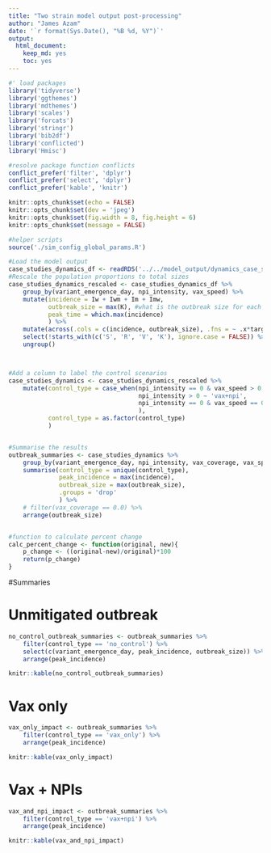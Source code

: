 ```yaml
---
title: "Two strain model output post-processing"
author: "James Azam"
date: '`r format(Sys.Date(), "%B %d, %Y")`'
output:
  html_document:
    keep_md: yes
    toc: yes
---
```


```r
#' load packages
library('tidyverse')
library('ggthemes')
library('mdthemes')
library('scales')
library('forcats')
library('stringr')
library('bib2df')
library('conflicted')
library('Hmisc')

#resolve package function conflicts
conflict_prefer('filter', 'dplyr')
conflict_prefer('select', 'dplyr')
conflict_prefer('kable', 'knitr')
```


```r
knitr::opts_chunk$set(echo = FALSE)
knitr::opts_chunk$set(dev = 'jpeg')
knitr::opts_chunk$set(fig.width = 8, fig.height = 6)
knitr::opts_chunk$set(message = FALSE)
```

```r

#helper scripts
source('./sim_config_global_params.R')

#Load the model output
case_studies_dynamics_df <- readRDS('../../model_output/dynamics_case_studies_controlled_vs_uncontrolled.rds')
#Rescale the population proportions to total sizes
case_studies_dynamics_rescaled <- case_studies_dynamics_df %>%
    group_by(variant_emergence_day, npi_intensity, vax_speed) %>% 
    mutate(incidence = Iw + Iwm + Im + Imw, 
           outbreak_size = max(K), #what is the outbreak size for each emergence day and when does it occur
           peak_time = which.max(incidence)
           ) %>% 
    mutate(across(.cols = c(incidence, outbreak_size), .fns = ~ .x*target_pop)) %>%  
    select(!starts_with(c('S', 'R', 'V', 'K'), ignore.case = FALSE)) %>% 
    ungroup()



#Add a column to label the control scenarios
case_studies_dynamics <- case_studies_dynamics_rescaled %>% 
    mutate(control_type = case_when(npi_intensity == 0 & vax_speed > 0 ~ 'vax_only', 
                                    npi_intensity > 0 ~ 'vax+npi',
                                    npi_intensity == 0 & vax_speed == 0 ~ 'no_control'
                                    ),
           control_type = as.factor(control_type)
           )


#Summarise the results
outbreak_summaries <- case_studies_dynamics %>% 
    group_by(variant_emergence_day, npi_intensity, vax_coverage, vax_speed) %>% 
    summarise(control_type = unique(control_type), 
              peak_incidence = max(incidence),
              outbreak_size = max(outbreak_size), 
              .groups = 'drop'
              ) %>% 
    # filter(vax_coverage == 0.0) %>% 
    arrange(outbreak_size)


#function to calculate percent change
calc_percent_change <- function(original, new){
    p_change <- ((original-new)/original)*100
    return(p_change)
}

```

#Summaries

# Unmitigated outbreak

```r

no_control_outbreak_summaries <- outbreak_summaries %>% 
    filter(control_type == 'no_control') %>% 
    select(c(variant_emergence_day, peak_incidence, outbreak_size)) %>% 
    arrange(peak_incidence)

knitr::kable(no_control_outbreak_summaries)
```


# Vax only

```r

vax_only_impact <- outbreak_summaries %>% 
    filter(control_type == 'vax_only') %>% 
    arrange(peak_incidence)

knitr::kable(vax_only_impact)
```


# Vax + NPIs 

```r

vax_and_npi_impact <- outbreak_summaries %>% 
    filter(control_type == 'vax+npi') %>%
    arrange(peak_incidence)

knitr::kable(vax_and_npi_impact)
```